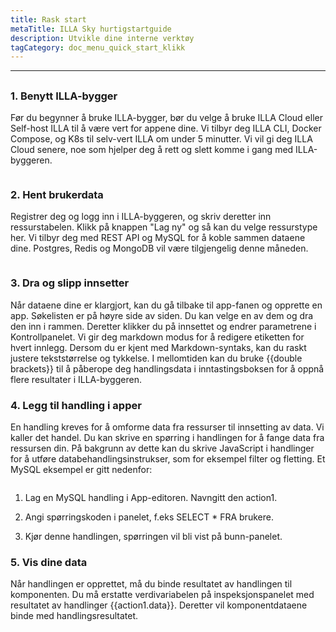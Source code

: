 ```yaml
---
title: Rask start
metaTitle: ILLA Sky hurtigstartguide
description: Utvikle dine interne verktøy
tagCategory: doc_menu_quick_start_klikk
---
```


* * *

## <Heading hidden>Oversikt</Heading>

### 1.  Benytt ILLA-bygger

Før du begynner å bruke ILLA-bygger, bør du velge å bruke ILLA Cloud eller Self-host ILLA til å være vert for appene dine. Vi tilbyr deg ILLA CLI, Docker Compose, og K8s til selv-vert ILLA om under 5 minutter. Vi vil gi deg ILLA Cloud senere, noe som hjelper deg å rett og slett komme i gang med ILLA-byggeren.

<img
  src='https://cdn.illacloud.com/official-website/img/docs/qs_e_1.png'
  alt=""
/>

### 2.  Hent brukerdata

Registrer deg og logg inn i ILLA-byggeren, og skriv deretter inn ressurstabelen. Klikk på knappen "Lag ny" og så kan du velge ressurstype her. Vi tilbyr deg med REST API og MySQL for å koble sammen dataene dine. Postgres, Redis og MongoDB vil være tilgjengelig denne måneden.

<img
  src='https://cdn.illacloud.com/official-website/img/docs/qs_e_2.png'
  alt=""
/>

### 3.  Dra og slipp innsetter

Når dataene dine er klargjort, kan du gå tilbake til app-fanen og opprette en app. Søkelisten er på høyre side av siden. Du kan velge en av dem og dra den inn i rammen. Deretter klikker du på innsettet og endrer parametrene i Kontrollpanelet. Vi gir deg markdown modus for å redigere etiketten for hvert innlegg. Dersom du er kjent med Markdown-syntaks, kan du raskt justere tekststørrelse og tykkelse. I mellomtiden kan du bruke {{double brackets}} til å påberope deg handlingsdata i inntastingsboksen for å oppnå flere resultater i ILLA-byggeren.

### 4.  Legg til handling i apper

En handling kreves for å omforme data fra ressurser til innsetting av data. Vi kaller det handel. Du kan skrive en spørring i handlingen for å fange data fra ressursen din. På bakgrunn av dette kan du skrive JavaScript i handlinger for å utføre databehandlingsinstrukser, som for eksempel filter og fletting. Et MySQL eksempel er gitt nedenfor:

<img
  src='https://cdn.illacloud.com/official-website/img/docs/qs_e_3.png'
  alt=""
/>

1.  Lag en MySQL handling i App-editoren. Navngitt den action1.

2.  Angi spørringskoden i panelet, f.eks SELECT \* FRA brukere.

3.  Kjør denne handlingen, spørringen vil bli vist på bunn-panelet.

### 5.  Vis dine data

Når handlingen er opprettet, må du binde resultatet av handlingen til komponenten. Du må erstatte verdivariabelen på inspeksjonspanelet med resultatet av handlinger {{action1.data}}. Deretter vil komponentdataene binde med handlingsresultatet. 
